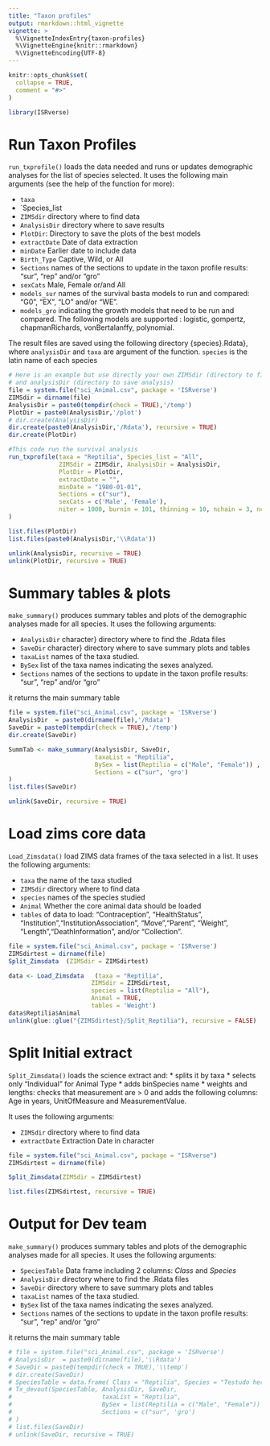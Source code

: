 ```yaml
---
title: "Taxon profiles"
output: rmarkdown::html_vignette
vignette: >
  %\VignetteIndexEntry{taxon-profiles}
  %\VignetteEngine{knitr::rmarkdown}
  %\VignetteEncoding{UTF-8}
---
```


```r
knitr::opts_chunk$set(
  collapse = TRUE,
  comment = "#>"
)
```

```r
library(ISRverse)
```

<!-- WARNING - This vignette is generated by {fusen} from dev/flat_main.Rmd: do not edit by hand -->

# Run Taxon Profiles

`run_txprofile()` loads the data needed and runs or updates demographic analyses for the list of species selected. It uses the following main arguments (see the help of the function for more):

* `taxa` 
* `Species_list
* `ZIMSdir` directory where to find data
* `AnalysisDir`  directory where to save results
* `PlotDir`: Directory to save the plots of the best models
* `extractDate `  Date of data extraction
* `minDate`  Earlier date to include data
* `Birth_Type` Captive, Wild, or All
* `Sections` names of the sections to update in the taxon profile results: "sur", "rep" and/or "gro"
* `sexCats` Male, Female or/and All
* `models_sur` names of the survival basta models to run and compared: "G0", "EX", "LO" and/or "WE".
* `models_gro` indicating the growth models that need to be run and compared. The following models are supported : logistic, gompertz, chapmanRichards, vonBertalanffy, polynomial.

The result files are saved using the following directory \code{{analysisDir}\{taxa}\{species}.Rdata}, where `analysisDir` and `taxa` are argument of the function. `species` is the latin name of each species




```r
# Here is an example but use directly your own ZIMSdir (directory to find data) 
# and analysisDir (directory to save analysis)
file = system.file("sci_Animal.csv", package = 'ISRverse')
ZIMSdir = dirname(file)
AnalysisDir = paste0(tempdir(check = TRUE),'/temp')
PlotDir = paste0(AnalysisDir,'/plot')
# dir.create(AnalysisDir)
dir.create(paste0(AnalysisDir,'/Rdata'), recursive = TRUE)
dir.create(PlotDir)

#This code run the survival analysis
run_txprofile(taxa = "Reptilia", Species_list = "All",
              ZIMSdir = ZIMSdir, AnalysisDir = AnalysisDir,
              PlotDir = PlotDir,
              extractDate = "",
              minDate = "1980-01-01",
              Sections = c("sur"),
              sexCats = c('Male', 'Female'),
              niter = 1000, burnin = 101, thinning = 10, nchain = 3, ncpus = 3
)

list.files(PlotDir)
list.files(paste0(AnalysisDir,'\\Rdata'))

unlink(AnalysisDir, recursive = TRUE)
unlink(PlotDir, recursive = TRUE)
```

# Summary tables & plots

`make_summary()` produces summary tables and plots of the demographic analyses made for all species. It uses the following arguments:

* `AnalysisDir` character} directory where to find the .Rdata files
* `SaveDir` character} directory where to save summary plots and tables
* `taxaList` names of the taxa studied.
* `BySex` list of the taxa names indicating the sexes analyzed. 
* `Sections` names of the sections to update in the taxon profile results: "sur", "rep" and/or "gro"

it returns the main summary table


```r
file = system.file("sci_Animal.csv", package = 'ISRverse')
AnalysisDir  = paste0(dirname(file),'/Rdata')
SaveDir = paste0(tempdir(check = TRUE),'/temp')
dir.create(SaveDir)

SummTab <- make_summary(AnalysisDir, SaveDir,
                        taxaList = "Reptilia",
                        BySex = list(Reptilia = c("Male", "Female")) ,
                        Sections = c("sur", 'gro')
)
list.files(SaveDir)

unlink(SaveDir, recursive = TRUE)
```

# Load zims core data

`Load_Zimsdata()` load ZIMS data frames of the taxa selected in a list. It uses the following arguments:

* `taxa` the name of the taxa studied
* `ZIMSdir` directory where to find data
* `species` names of the species studied
* `Animal` Whether the core animal data should be loaded
* `tables` of data to load: "Contraception", "HealthStatus", "Institution","InstitutionAssociation", "Move","Parent", "Weight", "Length","DeathInformation", and/or "Collection".


```r
file = system.file("sci_Animal.csv", package = 'ISRverse')
ZIMSdirtest = dirname(file)
Split_Zimsdata	(ZIMSdir = ZIMSdirtest)

data <- Load_Zimsdata	(taxa = "Reptilia", 
                       ZIMSdir = ZIMSdirtest, 
                       species = list(Reptilia = "All"),
                       Animal = TRUE,
                       tables = 'Weight') 
data$Reptilia$Animal
unlink(glue::glue("{ZIMSdirtest}/Split_Reptilia"), recursive = FALSE)
```

# Split Initial extract

`Split_Zimsdata()` loads the science extract and:
* splits it by taxa 
* selects only "Individual" for Animal Type
* adds binSpecies name
* weights and lengths: checks that measurement are > 0 and adds the following columns: Age in years, UnitOfMeasure and MeasurementValue. 

It uses the following arguments:

* `ZIMSdir` directory where to find data
* `extractDate` Extraction Date in character



```r
file = system.file("sci_Animal.csv", package = "ISRverse")
ZIMSdirtest = dirname(file)

Split_Zimsdata(ZIMSdir = ZIMSdirtest)

list.files(ZIMSdirtest, recursive = TRUE)
```

# Output for Dev team

`make_summary()` produces summary tables and plots of the demographic analyses made for all species. It uses the following arguments:

* `SpeciesTable` Data frame including 2 columns: *Class* and *Species*
* `AnalysisDir` directory where to find the .Rdata files
* `SaveDir` directory where to save summary plots and tables
* `taxaList` names of the taxa studied.
* `BySex` list of the taxa names indicating the sexes analyzed. 
* `Sections` names of the sections to update in the taxon profile results: "sur", "rep" and/or "gro"

it returns the main summary table


```r
# file = system.file("sci_Animal.csv", package = 'ISRverse')
# AnalysisDir  = paste0(dirname(file),'\\Rdata')
# SaveDir = paste0(tempdir(check = TRUE),'\\temp')
# dir.create(SaveDir)
# SpeciesTable = data.frame( Class = "Reptilia", Species = "Testudo hermanni")
# Tx_devout(SpeciesTable, AnalysisDir, SaveDir,
#                         taxaList = "Reptilia",
#                         BySex = list(Reptilia = c("Male", "Female")) ,
#                         Sections = c("sur", 'gro')
# )
# list.files(SaveDir)
# unlink(SaveDir, recursive = TRUE)
```

